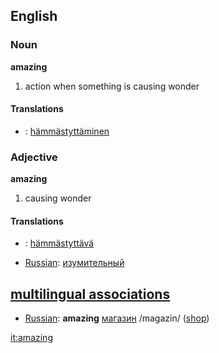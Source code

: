 ==English==

===Noun===
'''amazing'''
#action when something is causing wonder 

====Translations====
*{{msg:fi}}: [[hämmästyttäminen]]

===Adjective===
'''amazing'''
#causing wonder 

====Translations====
*{{msg:fi}}: [[hämmästyttävä]]
*[[Russian]]: [[:ru:изумительный|изумительный]]

==[[multilingual associations]]==
*[[Russian]]: '''amazing''' [[:ru:магазин|магазин]] /magazin/ ([[shop]])

[[it:amazing]]